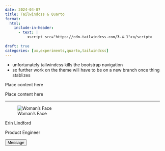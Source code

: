 ```yaml
---
date: 2024-04-07
title: Tailwindcss & Quarto
format:
  html:
    include-in-header:
      - text: |
          <script src="https://cdn.tailwindcss.com/3.4.1"></script>
      
draft: true
categories: [ux,experiments,quarto,tailwindcss]
---
```


- unfortunately tailwindcss kills the bootstrap navigation 
- so further work on the theme will have to be on a new branch once thing stablizes


::: {.text-xl .text-red .round-lg .py-4 .px-2 .font-bold	}
Place content here
:::


::: {.text-xl .text-white .round-lg .py-4 .px-2 .bg-gradient-to-r .from-green-700 .to-blue-900 .shadow-xl .font-bold	}
Place content here
:::

---


::: {.py-8 .px-8 .max-w-sm .mx-auto .bg-white .rounded-xl .shadow-lg .space-y-2 .sm:py-4 .sm:flex .sm:items-center .sm:space-y-0 .sm:space-x-6}
![Woman's Face](img/pexels-charles-parker-6647460.jpg){ class="block mx-auto h-24 rounded-full sm:mx-0 sm:shrink-0" }

:::: {.text-center .space-y-2 .sm:text-left}

::::: {.space-y-0.5}

Erin Lindford

:::::: {.text-lg .text-black .font-semibold}

Product Engineer

::::::: {.text-slate-500 .font-medium}
:::::::
<button class="px-4 py-1 text-sm text-purple-600 font-semibold rounded-full border border-purple-200 hover:text-white hover:bg-purple-600 hover:border-transparent focus:outline-none focus:ring-2 focus:ring-purple-600 focus:ring-offset-2">Message</button>
::::::
:::::
::::
:::